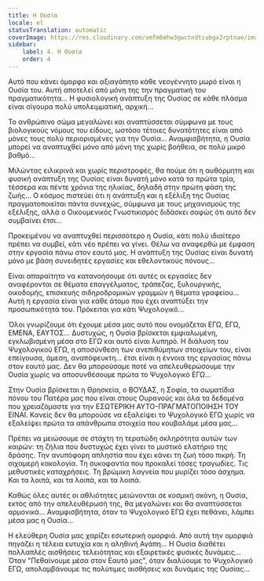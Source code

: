 ```yaml
---
title: Η Ουσία
locale: el
statusTranslation: automatic
coverImage: https://res.cloudinary.com/xmfm6mhw3gwctndtcubgx2rptnae/image/upload/v1740468922/small_cover_tratado_de_psicologia_revolucionaria_a4c0dca4e0.webp
sidebar:
    label: 4. Η Ουσία
    order: 4
---
```

Αυτό που κάνει όμορφο και αξιαγάπητο κάθε νεογέννητο μωρό είναι η Ουσία του. Αυτή αποτελεί από μόνη της την πραγματική του πραγματικότητα... Η φυσιολογική ανάπτυξη της Ουσίας σε κάθε πλάσμα είναι σίγουρα πολύ υπολειμματική, αρχική...

Το ανθρώπινο σώμα μεγαλώνει και αναπτύσσεται σύμφωνα με τους βιολογικούς νόμους του είδους, ωστόσο τέτοιες δυνατότητες είναι από μόνες τους πολύ περιορισμένες για την Ουσία... Αναμφισβήτητα, η Ουσία μπορεί να αναπτυχθεί μόνο από μόνη της χωρίς βοήθεια, σε πολύ μικρό βαθμό...

Μιλώντας ειλικρινά και χωρίς περιστροφές, θα πούμε ότι η αυθόρμητη και φυσική ανάπτυξη της Ουσίας είναι δυνατή μόνο κατά τα πρώτα τρία, τέσσερα και πέντε χρόνια της ηλικίας, δηλαδή στην πρώτη φάση της ζωής... Ο κόσμος πιστεύει ότι η ανάπτυξη και η εξέλιξη της Ουσίας πραγματοποιείται πάντα συνεχώς, σύμφωνα με τους μηχανισμούς της εξέλιξης, αλλά ο Οικουμενικός Γνωστικισμός διδάσκει σαφώς ότι αυτό δεν συμβαίνει έτσι...

Προκειμένου να αναπτυχθεί περισσότερο η Ουσία, κάτι πολύ ιδιαίτερο πρέπει να συμβεί, κάτι νέο πρέπει να γίνει. Θέλω να αναφερθώ με έμφαση στην εργασία πάνω στον εαυτό μας. Η ανάπτυξη της Ουσίας είναι δυνατή μόνο με βάση συνειδητές εργασίες και εθελοντικούς πόνους...

Είναι απαραίτητο να κατανοήσουμε ότι αυτές οι εργασίες δεν αναφέρονται σε θέματα επαγγέλματος, τράπεζας, ξυλουργικής, οικοδομής, επισκευής σιδηροδρομικών γραμμών ή θέματα γραφείου... Αυτή η εργασία είναι για κάθε άτομο που έχει αναπτύξει την προσωπικότητά του. Πρόκειται για κάτι Ψυχολογικό...

Όλοι γνωρίζουμε ότι έχουμε μέσα μας αυτό που ονομάζεται ΕΓΩ, ΕΓΩ, ΕΜΕΝΑ, ΕΑΥΤΟΣ... Δυστυχώς, η Ουσία βρίσκεται εμφιαλωμένη, εγκλωβισμένη μέσα στο ΕΓΩ και αυτό είναι λυπηρό. Η διάλυση του Ψυχολογικού ΕΓΩ, η αποσύνθεση των ανεπιθύμητων στοιχείων του, είναι επείγουσα, άμεση, αναπόφευκτη... έτσι είναι η έννοια της εργασίας πάνω στον εαυτό μας. Δεν θα μπορούσαμε ποτέ να απελευθερώσουμε την Ουσία χωρίς να αποσυνθέσουμε πρώτα το Ψυχολογικό ΕΓΩ...

Στην Ουσία βρίσκεται η Θρησκεία, ο ΒΟΥΔΑΣ, η Σοφία, τα σωματίδια πόνου του Πατέρα μας που είναι στους Ουρανούς και όλα τα δεδομένα που χρειαζόμαστε για την ΕΣΩΤΕΡΙΚΗ ΑΥΤΟ-ΠΡΑΓΜΑΤΟΠΟΙΗΣΗ ΤΟΥ ΕΙΝΑΙ. Κανείς δεν θα μπορούσε να εξαλείψει το Ψυχολογικό ΕΓΩ χωρίς να εξαλείψει πρώτα τα απάνθρωπα στοιχεία που κουβαλάμε μέσα μας...

Πρέπει να μειώσουμε σε στάχτη τη τερατώδη σκληρότητα αυτών των καιρών: τη ζήλια που δυστυχώς έχει γίνει το μυστικό ελατήριο της δράσης. Την ανυπόφορη απληστία που έχει κάνει τη ζωή τόσο πικρή. Τη σιχαμερή κακολογία. Τη συκοφαντία που προκαλεί τόσες τραγωδίες. Τις μεθυστικές καταχρήσεις. Τη βρώμικη λαγνεία που μυρίζει τόσο άσχημα. Και τα λοιπά, και τα λοιπά, και τα λοιπά.

Καθώς όλες αυτές οι αθλιότητες μειώνονται σε κοσμική σκόνη, η Ουσία, εκτός από την απελευθέρωσή της, θα μεγαλώνει και θα αναπτύσσεται αρμονικά... Αναμφισβήτητα, όταν το Ψυχολογικό ΕΓΩ έχει πεθάνει, λάμπει μέσα μας η Ουσία...

Η ελεύθερη Ουσία μας χαρίζει εσωτερική ομορφιά. Από αυτή την ομορφιά πηγάζει η τέλεια ευτυχία και η αληθινή Αγάπη... Η Ουσία διαθέτει πολλαπλές αισθήσεις τελειότητας και εξαιρετικές φυσικές δυνάμεις... Όταν "Πεθαίνουμε μέσα στον Εαυτό μας", όταν διαλύουμε το Ψυχολογικό ΕΓΩ, απολαμβάνουμε τις πολύτιμες αισθήσεις και δυνάμεις της Ουσίας...

